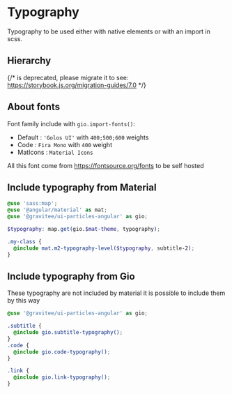 
<Meta of={ReadmeStories} />

# Typography

Typography to be used either with native elements or with an import in scss.

## Hierarchy

{/* <Story id="theme-typography--showcase" /> is deprecated, please migrate it to <Story of={referenceToStory} /> see: https://storybook.js.org/migration-guides/7.0 */}

<Story id="theme-typography--showcase" />

## About fonts

Font family include with `gio.import-fonts()`:

* Default : `'Golos UI'` with `400;500;600` weights
* Code : `Fira Mono` with `400` weight
* MatIcons : `Material Icons`

All this font come from https://fontsource.org/fonts to be self hosted

## Include typography from Material

```scss
@use 'sass:map';
@use '@angular/material' as mat;
@use '@gravitee/ui-particles-angular' as gio;

$typography: map.get(gio.$mat-theme, typography);

.my-class {
  @include mat.m2-typography-level($typography, subtitle-2);
}
```

## Include typography from Gio

These typography are not included by material it is possible to include them by this way

```scss
@use '@gravitee/ui-particles-angular' as gio;

.subtitle {
  @include gio.subtitle-typography();
}
.code {
  @include gio.code-typography();
}

.link {
  @include gio.link-typography();
}

```
